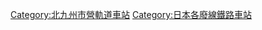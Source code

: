 {{DEFAULTSORT:Kitaminato}}

[[Category:北九州市營軌道車站|Category:北九州市營軌道車站]]
[[Category:日本各廢線鐵路車站|Category:日本各廢線鐵路車站]]